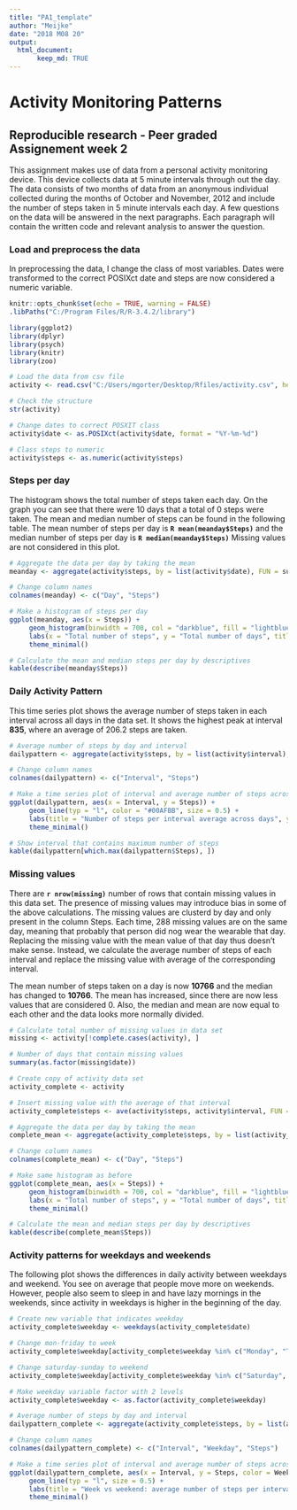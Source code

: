 ---
title: "PA1_template"
author: "Meijke"
date: "2018 M08 20"
output:
  html_document:
       keep_md: TRUE
---

# Activity Monitoring Patterns
## Reproducible research - Peer graded Assignement week 2

This assignment makes use of data from a personal activity monitoring device. This device collects data at 5 minute intervals through out the day. The data consists of two months of data from an anonymous individual collected during the months of October and November, 2012 and include the number of steps taken in 5 minute intervals each day. A few questions on the data will be answered in the next paragraphs. Each paragraph will contain the written code and relevant analysis to answer the question.

### Load and preprocess the data

In preprocessing the data, I change the class of most variables. Dates were transformed to the correct POSIXct date and steps are now considered a numeric variable.

```{r setup, include=FALSE}
knitr::opts_chunk$set(echo = TRUE, warning = FALSE)
.libPaths("C:/Program Files/R/R-3.4.2/library")

library(ggplot2)
library(dplyr)
library(psych)
library(knitr)
library(zoo)

```

```{r loading_data, results='hide'}

# Load the data from csv file
activity <- read.csv("C:/Users/mgorter/Desktop/Rfiles/activity.csv", header = TRUE, sep = ",")

# Check the structure
str(activity)

# Change dates to correct POSXIT class
activity$date <- as.POSIXct(activity$date, format = "%Y-%m-%d")

# Class steps to numeric
activity$steps <- as.numeric(activity$steps)
```

### Steps per day

The histogram shows the total number of steps taken each day. On the graph you can see that there were 10 days that a total of 0 steps were taken. The mean and median number of steps can be found in the following table. The mean number of steps per day is **`R mean(meanday$Steps)`** and the median number of steps per day is **`R median(meanday$Steps)`**  Missing values are not considered in this plot. 

```{r mean_steps}
# Aggregate the data per day by taking the mean
meanday <- aggregate(activity$steps, by = list(activity$date), FUN = sum, na.rm = TRUE)

# Change column names
colnames(meanday) <- c("Day", "Steps")

# Make a histogram of steps per day
ggplot(meanday, aes(x = Steps)) +
     geom_histogram(binwidth = 700, col = "darkblue", fill = "lightblue", alpha = 0.4) +
     labs(x = "Total number of steps", y = "Total number of days", title = "Total number of steps per day") +
     theme_minimal()

# Calculate the mean and median steps per day by descriptives
kable(describe(meanday$Steps))
```

### Daily Activity Pattern

This time series plot shows the average number of steps taken in each interval across all days in the data set. It shows the highest peak at interval **835**, where an average of 206.2 steps are taken. 

```{r daily_patterns}
# Average number of steps by day and interval
dailypattern <- aggregate(activity$steps, by = list(activity$interval), FUN = mean, na.rm = TRUE)

# Change column names
colnames(dailypattern) <- c("Interval", "Steps")

# Make a time series plot of interval and average number of steps across all days
ggplot(dailypattern, aes(x = Interval, y = Steps)) +
     geom_line(typ = "l", color = "#00AFBB", size = 0.5) +
     labs(title = "Number of steps per interval average across days", y = "Mean number of steps") +
     theme_minimal()

# Show interval that contains maximum number of steps
kable(dailypattern[which.max(dailypattern$Steps), ])

```

### Missing values

There are **`r nrow(missing)`** number of rows that contain missing values in this data set. The presence of missing values may introduce bias in some of the above calculations. The missing values are clusterd by day and only present in the column Steps. Each time, 288 missing values are on the same day, meaning that probably that person did nog wear the wearable that day. Replacing the missing value with the mean value of that day thus doesn't make sense. Instead, we calculate the average number of steps of each interval and replace the missing value with average of the corresponding interval. 

The mean number of steps taken on a day is now **10766** and the median has changed to **10766**. The mean has increased, since there are now less values that are considered 0. Also, the median and mean are now equal to each other and the data looks more normally divided. 

```{r missing_values}
# Calculate total number of missing values in data set
missing <- activity[!complete.cases(activity), ]

# Number of days that contain missing values
summary(as.factor(missing$date))

# Create copy of activity data set
activity_complete <- activity

# Insert missing value with the average of that interval 
activity_complete$steps <- ave(activity$steps, activity$interval, FUN = na.aggregate)

# Aggregate the data per day by taking the mean
complete_mean <- aggregate(activity_complete$steps, by = list(activity_complete$date), FUN = sum, na.rm = TRUE)

# Change column names
colnames(complete_mean) <- c("Day", "Steps")

# Make same histogram as before
ggplot(complete_mean, aes(x = Steps)) +
     geom_histogram(binwidth = 700, col = "darkblue", fill = "lightblue", alpha = 0.4) +
     labs(x = "Total number of steps", y = "Total number of days", title = "Total number of steps per day") +
     theme_minimal()

# Calculate the mean and median steps per day by descriptives
kable(describe(complete_mean$Steps))

```

### Activity patterns for weekdays and weekends

The following plot shows the differences in daily activity between weekdays and weekend. You see on average that people move more on weekends. However, people also seem to sleep in and have lazy mornings in the weekends, since activity in weekdays is higher in the beginning of the day.

```{r weekdays, fig.width= 12, fig.height=4}
# Create new variable that indicates weekday
activity_complete$weekday <- weekdays(activity_complete$date)

# Change mon-friday to week
activity_complete$weekday[activity_complete$weekday %in% c("Monday", "Tuesday", "Wednesday", "Thursday", "Friday")] <- "weekday"

# Change saturday-sunday to weekend
activity_complete$weekday[activity_complete$weekday %in% c("Saturday", "Sunday")] <- "weekend"

# Make weekday variable factor with 2 levels
activity_complete$weekday <- as.factor(activity_complete$weekday)

# Average number of steps by day and interval
dailypattern_complete <- aggregate(activity_complete$steps, by = list(activity_complete$interval, activity_complete$weekday), FUN = mean, na.rm = TRUE)

# Change column names
colnames(dailypattern_complete) <- c("Interval", "Weekday", "Steps")

# Make a time series plot of interval and average number of steps across all days
ggplot(dailypattern_complete, aes(x = Interval, y = Steps, color = Weekday)) +
     geom_line(typ = "l", size = 0.5) +
     labs(title = "Week vs weekend: average number of steps per interval", y = "Mean number of steps") +
     theme_minimal()
```

